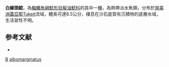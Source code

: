 {{Speciesbox
| taxon = Cephalosilurus albomarginatus
| binomial_authority = [[Eigenmann|Eigenmann]], 1912
| status = NE
| status_system = IUCN3.1
| synonyms = *''Pseudopimelodus albomarginatus'', <small>Eigenmann, 1912</small>
}}
'''白緣頭鯰'''，為[[輻鰭魚綱|輻鰭魚綱]][[鯰形目|鯰形目]][[擬油鯰科|擬油鯰科]]的其中一[[種|種]]，為熱帶淡水魚類，分布於[[南美洲|南美洲]][[蓋亞那|蓋亞那]]Tukeit流域，體長可達8.5公分，棲息在沙石底質有沉積物的底層水域，生活習性不明。

==参考文献==
*{{FishBase_species|genus=Cephalosilurus|species=albomarginatus|year=2015|month=4}}

{{Taxonbar}}
[[Category:1912年描述的鱼类|B]]
[[Category:頭鯰屬|albomarginatus]]